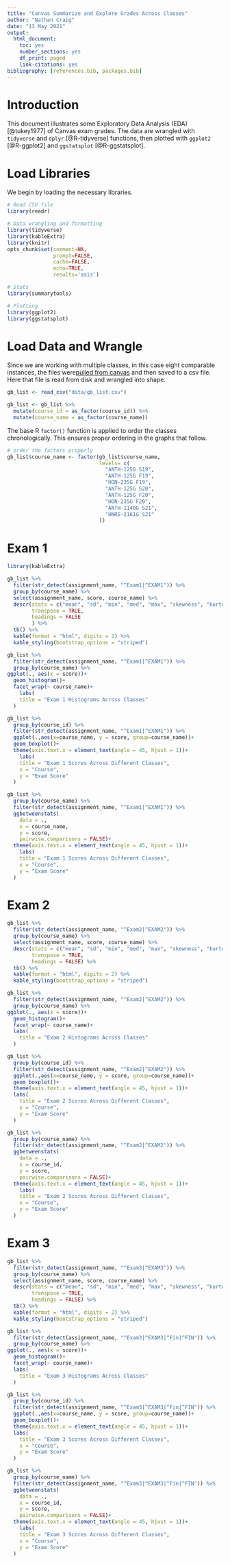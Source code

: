 ```yaml
---
title: "Canvas Summarize and Explore Grades Across Classes"
author: "Nathan Craig"
date: "13 May 2021"
output:
  html_document:
    toc: yes
    number_sections: yes
    df_print: paged
    link-citations: yes
bibliography: [references.bib, packages.bib]
---
```


# Introduction
This document illustrates some Exploratory Data Analysis (EDA) [@tukey1977] of Canvas exam grades. The data are wrangled with `tidyverse` and `dplyr` [@R-tidyverse] functions, then plotted with `ggplot2` [@R-ggplot2] and `ggstatsplot` [@R-ggstatsplot].

# Load Libraries
We begin by loading the necessary libraries.
```r

# Read CSV file
library(readr)

# Data wrangling and formatting
library(tidyverse)
library(kableExtra)
library(knitr)
opts_chunk$set(comment=NA,
               prompt=FALSE,
               cache=FALSE,
               echo=TRUE,
               results='asis')

# Stats
library(summarytools)

# Plotting
library(ggplot2)
library(ggstatsplot)
```

# Load Data and Wrangle
Since we are working with multiple classes, in this case eight comparable instances, the files were[ pulled from canvas](https://n8craig.github.io/nmsu-grades/Canvas_Grades_Get_Grades_Multiple_Classes.html) and then saved to a csv file. Here that file is read from disk and wrangled into shape.

```r
gb_list <- read_csv("data/gb_list.csv")

gb_list <- gb_list %>% 
  mutate(course_id = as_factor(course_id)) %>% 
  mutate(course_name = as_factor(course_name))
```

The base R `factor()` function is applied to order the classes chronologically. This ensures proper ordering in the graphs that follow.
```r
# order the factors properly
gb_list$course_name <- factor(gb_list$course_name,
                              levels= c(
                                "ANTH-125G S19",
                                "ANTH-125G F19",
                                "HON-235G F19",
                                "ANTH-125G S20",
                                "ANTH-125G F20",
                                "HON-235G F20",
                                "ANTH-1140G S21",
                                "HNRS-2161G S21"
                              ))
```

# Exam 1

```r
library(kableExtra)
```



```r
gb_list %>%
  filter(str_detect(assignment_name, "^Exam1|^EXAM1")) %>%
  group_by(course_name) %>%
  select(assignment_name, score, course_name) %>%
  descr(stats = c("mean", "sd", "min", "med", "max", "skewness", "kurtosis"),
        transpose = TRUE,
        headings = FALSE
        ) %>% 
  tb() %>% 
  kable(format = "html", digits = 2) %>% 
  kable_styling(bootstrap_options = "striped")
```


```r
gb_list %>% 
  filter(str_detect(assignment_name, "^Exam1|^EXAM1")) %>% 
  group_by(course_name) %>% 
ggplot(., aes(x = score))+
  geom_histogram()+
  facet_wrap(~ course_name)+
    labs(
    title = "Exam 1 Histograms Across Classes"
  )
```

```r
gb_list %>% 
  group_by(course_id) %>% 
  filter(str_detect(assignment_name, "^Exam1|^EXAM1")) %>% 
  ggplot(.,aes(x=course_name, y = score, group=course_name))+
  geom_boxplot()+
  theme(axis.text.x = element_text(angle = 45, hjust = 1))+
    labs(
    title = "Exam 1 Scores Across Different Classes",
    x = "Course",
    y = "Exam Score"
  )
```

```r
gb_list %>% 
  group_by(course_name) %>% 
  filter(str_detect(assignment_name, "^Exam1|^EXAM1")) %>%
  ggbetweenstats(
    data = .,
    x = course_name,
    y = score,
    pairwise.comparisons = FALSE)+
  theme(axis.text.x = element_text(angle = 45, hjust = 1))+
    labs(
    title = "Exam 1 Scores Across Different Classes",
    x = "Course",
    y = "Exam Score"
  )
```

# Exam 2

```r
gb_list %>%
  filter(str_detect(assignment_name, "^Exam2|^EXAM2")) %>%
  group_by(course_name) %>%
  select(assignment_name, score, course_name) %>%
  descr(stats = c("mean", "sd", "min", "med", "max", "skewness", "kurtosis"),
        transpose = TRUE,
        headings = FALSE) %>% 
  tb() %>% 
  kable(format = "html", digits = 2) %>% 
  kable_styling(bootstrap_options = "striped")
```


```r
gb_list %>% 
  filter(str_detect(assignment_name, "^Exam2|^EXAM2")) %>% 
  group_by(course_name) %>% 
ggplot(., aes(x = score))+
  geom_histogram()+
  facet_wrap(~ course_name)+
  labs(
    title = "Exam 2 Histograms Across Classes"
  )
```

```r
gb_list %>% 
  group_by(course_id) %>% 
  filter(str_detect(assignment_name, "^Exam2|^EXAM2")) %>% 
  ggplot(.,aes(x=course_name, y = score, group=course_name))+
  geom_boxplot()+
  theme(axis.text.x = element_text(angle = 45, hjust = 1))+
  labs(
    title = "Exam 2 Scores Across Different Classes",
    x = "Course",
    y = "Exam Score"
  )
```

```r
gb_list %>% 
  group_by(course_name) %>% 
  filter(str_detect(assignment_name, "^Exam2|^EXAM2")) %>%
  ggbetweenstats(
    data = .,
    x = course_id,
    y = score,
    pairwise.comparisons = FALSE)+
  theme(axis.text.x = element_text(angle = 45, hjust = 1))+
    labs(
    title = "Exam 2 Scores Across Different Classes",
    x = "Course",
    y = "Exam Score"
  )
```

# Exam 3

```r
gb_list %>%
  filter(str_detect(assignment_name, "^Exam3|^EXAM3")) %>%
  group_by(course_name) %>%
  select(assignment_name, score, course_name) %>%
  descr(stats = c("mean", "sd", "min", "med", "max", "skewness", "kurtosis"),
        transpose = TRUE,
        headings = FALSE) %>% 
  tb() %>% 
  kable(format = "html", digits = 2) %>% 
  kable_styling(bootstrap_options = "striped")
```

```r
gb_list %>% 
  filter(str_detect(assignment_name, "^Exam3|^EXAM3|^Fin|^FIN")) %>% 
  group_by(course_name) %>% 
ggplot(., aes(x = score))+
  geom_histogram()+
  facet_wrap(~ course_name)+
  labs(
    title = "Exam 3 Histograms Across Classes"
  )
```

```r
gb_list %>% 
  group_by(course_id) %>% 
  filter(str_detect(assignment_name, "^Exam3|^EXAM3|^Fin|^FIN")) %>% 
  ggplot(.,aes(x=course_name, y = score, group=course_name))+
  geom_boxplot()+
  theme(axis.text.x = element_text(angle = 45, hjust = 1))+
  labs(
    title = "Exam 3 Scores Across Different Classes",
    x = "Course",
    y = "Exam Score"
  )
```

```r
gb_list %>% 
  group_by(course_name) %>% 
  filter(str_detect(assignment_name, "^Exam3|^EXAM3|^Fin|^FIN")) %>%
  ggbetweenstats(
    data = .,
    x = course_id,
    y = score,
    pairwise.comparisons = FALSE)+
  theme(axis.text.x = element_text(angle = 45, hjust = 1))+
    labs(
    title = "Exam 3 Scores Across Different Classes",
    x = "Course",
    y = "Exam Score"
  )
```
